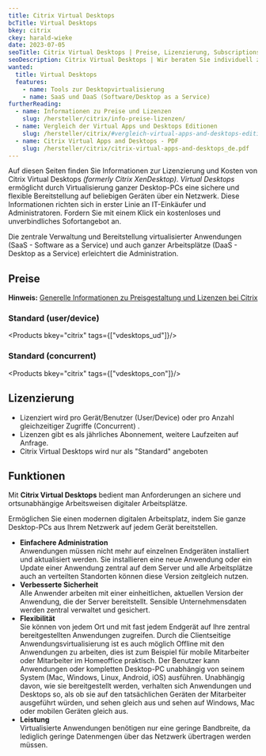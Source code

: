 ---
title: Citrix Virtual Desktops
bcTitle: Virtual Desktops
bkey: citrix
ckey: harald-wieke
date: 2023-07-05
seoTitle: Citrix Virtual Desktops | Preise, Lizenzierung, Subscriptions
seoDescription: Citrix Virtual Desktops | Wir beraten Sie individuell zu Fragen bei Lizenzierung und Kosten.
wanted:
  title: Virtual Desktops
  features:
    - name: Tools zur Desktopvirtualisierung
    - name: SaaS und DaaS (Software/Desktop as a Service)
furtherReading:
  - name: Informationen zu Preise und Lizenzen
    slug: /hersteller/citrix/info-preise-lizenzen/
  - name: Vergleich der Virtual Apps und Desktops Editionen
    slug: /hersteller/citrix/#vergleich-virtual-apps-and-desktops-editionen
  - name: Citrix Virtual Apps and Desktops - PDF
    slug: /hersteller/citrix/citrix-virtual-apps-and-desktops_de.pdf
---



<Intro>

Auf diesen Seiten finden Sie Informationen zur Lizenzierung und Kosten von Citrix Virtual Desktops *(formerly Citrix XenDesktop)*.
*Virtual Desktops* ermöglicht durch Virtualisierung ganzer Desktop-PCs eine sichere und flexible Bereitstellung auf beliebigen Geräten über ein Netzwerk.
Diese Informationen richten sich in erster Linie an IT-Einkäufer und Administratoren.
Fordern Sie mit einem Klick ein kostenloses und unverbindliches Sofortangebot an.

</Intro>

<TOC />

Die zentrale Verwaltung und Bereitstellung virtualisierter Anwendungen (SaaS - Software as a Service) und auch ganzer Arbeitsplätze (DaaS - Desktop as a Service) erleichtert die Administration.


## Preise


 <Info>

 **Hinweis:** [Generelle Informationen zu Preisgestaltung und Lizenzen bei Citrix](/hersteller/citrix/info-preise-lizenzen/)

 </Info>



### Standard (user/device)

<Products bkey="citrix" tags={["vdesktops_ud"]}/>



### Standard (concurrent)

<Products bkey="citrix" tags={["vdesktops_con"]}/>


## Lizenzierung

<ArrowList>

 - Lizenziert wird pro Gerät/Benutzer (User/Device) oder pro Anzahl gleichzeitiger Zugriffe (Concurrent) .
 - Lizenzen gibt es als jährliches Abonnement, weitere Laufzeiten auf Anfrage.
 - Citrix Virtual Desktops wird nur als "Standard" angeboten

</ArrowList>



## Funktionen

Mit **Citrix Virtual Desktops** bedient man Anforderungen an sichere und ortsunabhängige Arbeitsweisen digitaler Arbeitsplätze.

Ermöglichen Sie einen modernen digitalen Arbeitsplatz, indem Sie ganze Desktop-PCs aus Ihrem Netzwerk auf jedem Gerät bereitstellen.

<ArrowList>

- **Einfachere Administration** <br />
  Anwendungen müssen nicht mehr auf einzelnen Endgeräten installiert und aktualisiert werden. Sie installieren eine neue Anwendung oder ein Update einer Anwendung zentral auf dem Server und alle Arbeitsplätze auch an verteilten Standorten können diese Version zeitgleich nutzen.
- **Verbesserte Sicherheit** <br />
  Alle Anwender arbeiten mit einer einheitlichen, aktuellen Version der Anwendung, die der Server bereitstellt. Sensible Unternehmensdaten werden zentral verwaltet und gesichert.
- **Flexibilität** <br />
  Sie können von jedem Ort und mit fast jedem Endgerät auf Ihre zentral bereitgestellten Anwendungen zugreifen. Durch die Clientseitige Anwendungsvirtualisierung ist es auch möglich Offline mit den Anwendungen zu arbeiten, dies ist zum Beispiel für mobile Mitarbeiter oder Mitarbeiter im Homeoffice praktisch.
  Der Benutzer kann Anwendungen oder kompletten Desktop-PC unabhängig von seinem System (Mac, Windows, Linux, Android, iOS) ausführen.
  Unabhängig davon, wie sie bereitgestellt werden, verhalten sich Anwendungen und Desktops so, als ob sie auf den tatsächlichen Geräten der Mitarbeiter ausgeführt würden, und sehen gleich aus und sehen auf Windows, Mac oder mobilen Geräten gleich aus.
- **Leistung** <br />
  Virtualisierte Anwendungen benötigen nur eine geringe Bandbreite, da lediglich geringe Datenmengen über das Netzwerk übertragen werden müssen.

</ArrowList>
